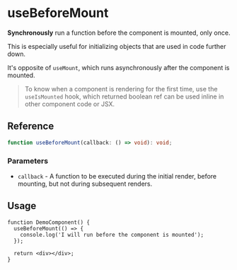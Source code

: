 
<Meta title="Lifecycle / hooks / useBeforeMount" />

# useBeforeMount

**Synchronously** run a function before the component is mounted, only once.

This is especially useful for initializing objects that are used in code further down.

It's opposite of `useMount`, which runs asynchronously after the component is mounted.

> To know when a component is rendering for the first time, use the `useIsMounted` hook, which
> returned boolean ref can be used inline in other component code or JSX.

## Reference

```ts
function useBeforeMount(callback: () => void): void;
```

### Parameters

- `callback` - A function to be executed during the initial render, before mounting, but not during
  subsequent renders.

## Usage

```tsx
function DemoComponent() {
  useBeforeMount(() => {
    console.log('I will run before the component is mounted');
  });

  return <div></div>;
}
```

